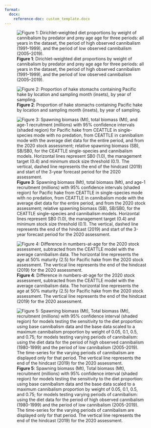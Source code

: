 ```yaml
---
format:
  docx:
    reference-doc: custom_template.docx
---
```


![**Figure 1**: Dirichlet-weighted diet proportions by weight of cannibalism by predator and prey age age for three periods: all years in the dataset, the period of high observed cannibalism (1991–1999), and the period of low observed cannibalism (2005–2019).](./plots/diet/Dirichlet/Dirichlet_comp_pretty.png)

![**Figure 2**: Proportion of hake stomachs containing Pacific hake by location and sampling month (insets), by year of sampling.](./plots/diet/locations_timing.png)

![**Figure 3**: Spawning biomass (Mt), total biomass (Mt), and age-1 recruitment (millions) with 95% confidence intervals (shaded region) for Pacific hake from CEATTLE in single-species mode with no predation, from CEATTLE in cannibalism mode with the average diet data for the entire period, and from the 2020 stock assessment; relative spawning biomass (SB), SB/SB0, for the CEATTLE single-species and cannibalism models. Horizontal lines represent SB0 (1.0), the management target (0.4) and minimum stock size threshold (0.1). The vertical, dashed line represents the end of the hindcast (2019) and start of the 3-year forecast period for the 2020 assessment.](./plots/CEATTLE/cannibalism/popdyn_M1prior.png)

![**Figure 4**: Difference in numbers-at-age for the 2020 stock assessment, subtracted from the CEATTLE model with the average cannibalism data. The horizontal line represents the age at 50% maturity (2.5) for Pacific hake from the 2020 stock assessment. The vertical line represents the end of the hindcast (2019) for the 2020 assessment.](./plots/CEATTLE/cannibalism/nbyage_anomaly.png)

![**Figure 5**: Spawning biomass (Mt), Total biomass (Mt), recruitment (millions) with 95% confidence interval (shaded region) for models testing the sensitivity to the diet proportion: using base cannibalism data and the base data scaled to a maximum cannibalism proportion by weight of 0.05, 0.1, 0.5, and 0.75; for models testing varying periods of cannibalism: using the diet data for the period of high observed cannibalism (1980-1999) and the period of low cannibalism (2005-2019). The time-series for the varying periods of cannibalism are displayed only for that period. The vertical line represents the end of the hindcast (2019) for the 2020 assessment.](./plots/CEATTLE/cannibalism/Testing/ALL_sens_popdy.png)
